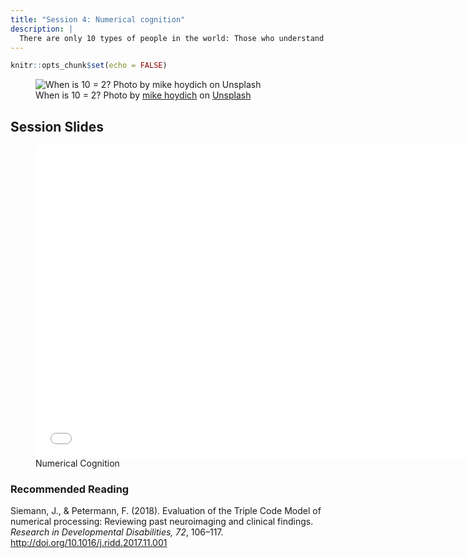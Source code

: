 ```yaml
---
title: "Session 4: Numerical cognition"
description: |
  There are only 10 types of people in the world: Those who understand binary, and those who don't.
---
```


```r
knitr::opts_chunk$set(echo = FALSE)
```

![When is 10 = 2? <span>Photo by <a href="https://unsplash.com/@mhoydich?utm_source=unsplash&amp;utm_medium=referral&amp;utm_content=creditCopyText">mike hoydich</a> on <a href="https://unsplash.com/s/photos/number-10?utm_source=unsplash&amp;utm_medium=referral&amp;utm_content=creditCopyText">Unsplash</a></span>](photos/mike-hoydich-qzeo0eK7lmI-unsplash.jpg)

## Session Slides 

![Numerical Cognition](presentations/KPII_session4.pdf){width=700px height=500px}

### Recommended Reading

Siemann, J., & Petermann, F. (2018). Evaluation of the Triple Code Model of numerical processing: Reviewing past neuroimaging and clinical findings. *Research in Developmental Disabilities, 72*, 106–117.  [http://doi.org/10.1016/j.ridd.2017.11.001](https://github.com/matarui/kogpsy/raw/main/docs/literature/Siemann_2018_RDD.pdf)